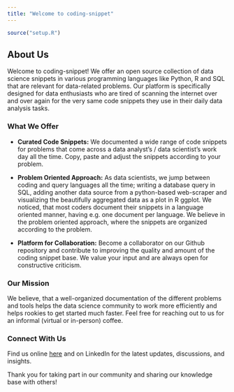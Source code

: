 ```yaml
---
title: "Welcome to coding-snippet"
---
```

```r
source("setup.R")
```
## About Us

Welcome to coding-snippet! We offer an open source collection of data science snippets in various programming languages like Python, R and SQL that are relevant for data-related problems. Our platform is specifically designed for data enthusiasts who are tired of scanning the internet over and over again for the very same code snippets they use in their daily data analysis tasks.

### What We Offer

- **Curated Code Snippets:** We documented a wide range of code snippets for problems that come across a data analyst's / data scientist's work day all the time. Copy, paste and adjust the snippets according to your problem.

- **Problem Oriented Approach:** As data scientists, we jump between coding and query languages all the time; writing a database query in SQL, adding another data source from a python-based web-scraper and visualizing the beautifully aggregated data as a plot in R ggplot. We noticed, that most coders document their snippets in a language oriented manner, having e.g. one document per language. We believe in the problem oriented approach, where the snippets are organized according to the problem.

- **Platform for Collaboration:** Become a collaborator on our Github repository and contribute to improving the quality and amount of the coding snippet base. We value your input and are always open for constructive criticism.

### Our Mission

We believe, that a well-organized documentation of the different problems and tools helps the data science community to work more efficiently and helps rookies to get started much faster. Feel free for reaching out to us for an informal (virtual or in-person) coffee.

### Connect With Us

Find us online [here](#) and on LinkedIn for the latest updates, discussions, and insights.

Thank you for taking part in our community and sharing our knowledge base with others!


